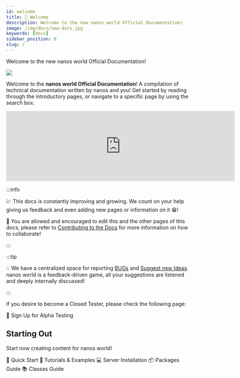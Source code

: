 ```yaml
---
id: welcome
title: 👋 Welcome
description: Welcome to the new nanos world Official Documentation!
image: /img/docs/new-docs.jpg
keywords: [docs]
sidebar_position: 0
slug: /
---
```



Welcome to the new nanos world Official Documentation!

![](/img/docs/new-docs.jpg)

Welcome to the **nanos world Official Documentation**! A compilation of technical documentation written by nanos and you! Get started by reading through the introductory pages, or navigate to a specific page by using the search box.

<iframe class="steam-widget" src="https://store.steampowered.com/widget/1841660/" frameborder="0" width="620" height="190" loading="lazy"></iframe>

:::info

💹 This docs is constantly improving and growing. We count on your help giving us feedback and even adding new pages or information on it 😁!

💑 You are allowed and encouraged to edit this and the other pages of this docs, please refer to [Contributing to the Docs](/contributing-to-the-docs.md) for more information on how to collaborate!

:::

:::tip

💡 We have a centralized space for reporting [BUGs](https://issues.nanos.world) and [Suggest new Ideas](https://feedback.nanos.world). nanos world is a feedback-driven game, all your suggestions are listened and deeply internally discussed!

:::

If you desire to become a Closed Tester, please check the following page:

<ReferenceLink href="signing-up-alpha">🧪 Sign Up for Alpha Testing</ReferenceLink>

## Starting Out

Start now creating content for nanos world!

<ReferenceLink href="getting-started/quick-start">📌 Quick Start</ReferenceLink>
<ReferenceLink href="getting-started/tutorials-and-examples">📑 Tutorials & Examples</ReferenceLink>
<ReferenceLink href="core-concepts/server-manual/server-installation">💻 Server Installation</ReferenceLink>
<ReferenceLink href="core-concepts/packages/packages-guide">📦 Packages Guide</ReferenceLink>
<ReferenceLink href="core-concepts/scripting/classes-guide">📚 Classes Guide</ReferenceLink>
